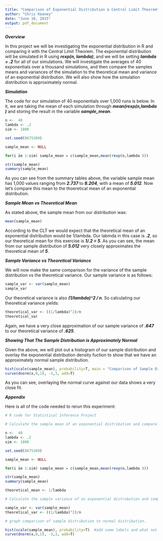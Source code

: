```yaml
---
title: "Comparison of Exponential Distribution & Central Limit Theorem"
author: "Chris Keaney"
date: "June 18, 2015"
output: pdf_document
---
```


***Overview***

In this project we will be investigating the exponential distribution in R and comparing it with the Central Limit Theorem.  The exponential distribution will be simulated in R using ***rexp(n, lambda)***, and we will be setting ***lambda = .2*** for all of our simulations.  We will investigate the averages of 40 exponentials over a thousand simulations, and then compare the samples means and variances of the simulation to the theoretical mean and variance of an exponential distribution.  We will also show how the simulation distribution is approximately normal.  

***Simulation***

The code for our simulation of 40 exponentials over 1,000 runs is below.  In it, we are taking the mean of each simulation through ***mean(rexp(n,lambda )*** and storing the result in the variable ***sample_mean***.  

```r
n <-  40
lambda <- .2
sim <- 1000

set.seed(8675309)

sample_mean <- NULL

for(i in 1:sim) sample_mean = c(sample_mean,mean(rexp(n,lambda )))

str(sample_mean)
summary(sample_mean)

```

As you can see from the summary tables above, the variable sample mean has 1,000 values ranging from ***2.737*** to ***8.204***, with a mean of ***5.012***.  Now let's compare this mean to the thoeretical mean of an exponential distribution.  

***Sample Mean vs Theoretical Mean***

As stated above, the sample mean from our distribution was: 


```r

mean(sample_mean)

```

According to the CLT we would expect that the theoretical mean of an exponential distribution would be 1/lambda.  Our labmda in this case is ***.2***, so our theoretical mean for this exercise is ***1/.2 = 5***.  As you can see, the mean from our sample distribution of ***5.012*** very closely approximates the theoretical mean of ***5***.

***Sample Variance vs Theoretical Variance***

We will now make the same comparison for the variance of the sample distribution vs the theoretical variance.  Our sample variance is as follows:

```r

sample_var <- var(sample_mean)
sample_var

```

Our theoretical variance is also ***(1/lambda)^2 / n***.  So calculating our theoretical variance yields:

```r
theoretical_var <- ((1/lambda)^2)/n
theoretical_var
```

Again, we have a very close approximation of our sample variance of ***.647*** to our theoretical variance of ***.625***.

***Showing That The Sample Distribution is Approximately Normal***

Given the above, we will plot out a histogram of our sample distribution and overlay the exponential distribution density fuction to show that we have an approximately normal sample distribution.

```r
hist(scale(sample_mean), probability=T, main = "Comparison of Sample Distribution vs Theoretical Distribution", xlab="Sample Mean")  #add some labels and what not
curve(dnorm(x,0,1), -3,3, add=T)
```

As you can see, overlaying the normal curve against our data shows a very close fit.

***Appendix***

Here is all of the code needed to rerun this experiment:

```r
# R code for Statistical Inference Project

# Calculate the sample mean of an exponential distribution and compare to theoretical mean.

n <-  40
lambda <- .2
sim <- 1000

set.seed(8675309)

sample_mean <- NULL

for(i in 1:sim) sample_mean = c(sample_mean,mean(rexp(n,lambda )))

str(sample_mean)
summary(sample_mean)

theoretical_mean <- 1/lambda

# Calculate the sample variance of an exponential distrobution and compare to theoretical variance

sample_var <- var(sample_mean)
theoretical_var <- ((1/lambda)^2)/n

# graph comparison of sample distribution to normal distribution.

hist(scale(sample_mean), probability=T)  #add some labels and what not
curve(dnorm(x,0,1), -3,3, add=T)
```

